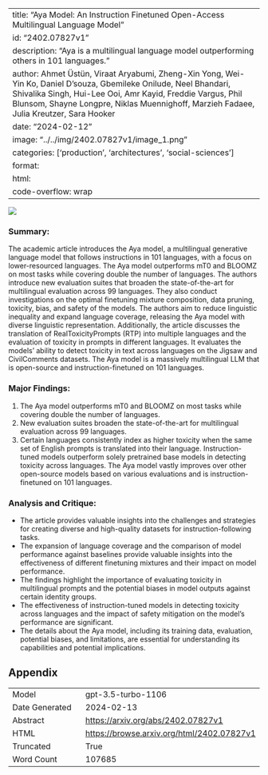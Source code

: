 
---
title: "Aya Model: An Instruction Finetuned Open-Access Multilingual Language Model"
id: "2402.07827v1"
description: "Aya is a multilingual language model outperforming others in 101 languages."
author: Ahmet Üstün, Viraat Aryabumi, Zheng-Xin Yong, Wei-Yin Ko, Daniel D'souza, Gbemileke Onilude, Neel Bhandari, Shivalika Singh, Hui-Lee Ooi, Amr Kayid, Freddie Vargus, Phil Blunsom, Shayne Longpre, Niklas Muennighoff, Marzieh Fadaee, Julia Kreutzer, Sara Hooker
date: "2024-02-12"
image: "../../img/2402.07827v1/image_1.png"
categories: ['production', 'architectures', 'social-sciences']
format:
  html:
    code-overflow: wrap
---

![](../../img/2402.07827v1/image_1.png)

### Summary:
The academic article introduces the Aya model, a multilingual generative language model that follows instructions in 101 languages, with a focus on lower-resourced languages. The Aya model outperforms mT0 and BLOOMZ on most tasks while covering double the number of languages. The authors introduce new evaluation suites that broaden the state-of-the-art for multilingual evaluation across 99 languages. They also conduct investigations on the optimal finetuning mixture composition, data pruning, toxicity, bias, and safety of the models. The authors aim to reduce linguistic inequality and expand language coverage, releasing the Aya model with diverse linguistic representation. Additionally, the article discusses the translation of RealToxicityPrompts (RTP) into multiple languages and the evaluation of toxicity in prompts in different languages. It evaluates the models' ability to detect toxicity in text across languages on the Jigsaw and CivilComments datasets. The Aya model is a massively multilingual LLM that is open-source and instruction-finetuned on 101 languages.

### Major Findings:
1. The Aya model outperforms mT0 and BLOOMZ on most tasks while covering double the number of languages.
2. New evaluation suites broaden the state-of-the-art for multilingual evaluation across 99 languages.
3. Certain languages consistently index as higher toxicity when the same set of English prompts is translated into their language. Instruction-tuned models outperform solely pretrained base models in detecting toxicity across languages. The Aya model vastly improves over other open-source models based on various evaluations and is instruction-finetuned on 101 languages.

### Analysis and Critique:
- The article provides valuable insights into the challenges and strategies for creating diverse and high-quality datasets for instruction-following tasks.
- The expansion of language coverage and the comparison of model performance against baselines provide valuable insights into the effectiveness of different finetuning mixtures and their impact on model performance.
- The findings highlight the importance of evaluating toxicity in multilingual prompts and the potential biases in model outputs against certain identity groups.
- The effectiveness of instruction-tuned models in detecting toxicity across languages and the impact of safety mitigation on the model's performance are significant.
- The details about the Aya model, including its training data, evaluation, potential biases, and limitations, are essential for understanding its capabilities and potential implications.

## Appendix

|          |          |
|----------|----------|
| Model     | gpt-3.5-turbo-1106       |
| Date Generated     | 2024-02-13       |
| Abstract | [https://arxiv.org/abs/2402.07827v1](https://arxiv.org/abs/2402.07827v1)        |
| HTML     | [https://browse.arxiv.org/html/2402.07827v1](https://browse.arxiv.org/html/2402.07827v1)       |
| Truncated       | True       |
| Word Count       | 107685       |